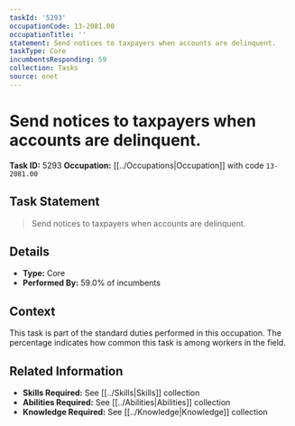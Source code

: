 ```yaml
---
taskId: '5293'
occupationCode: 13-2081.00
occupationTitle: ''
statement: Send notices to taxpayers when accounts are delinquent.
taskType: Core
incumbentsResponding: 59
collection: Tasks
source: onet
---
```

# Send notices to taxpayers when accounts are delinquent.

**Task ID:** 5293
**Occupation:** [[../Occupations|Occupation]] with code `13-2081.00`

## Task Statement

> Send notices to taxpayers when accounts are delinquent.

## Details

- **Type:** Core
- **Performed By:** 59.0% of incumbents

## Context

This task is part of the standard duties performed in this occupation. The percentage indicates how common this task is among workers in the field.

## Related Information

- **Skills Required:** See [[../Skills|Skills]] collection
- **Abilities Required:** See [[../Abilities|Abilities]] collection
- **Knowledge Required:** See [[../Knowledge|Knowledge]] collection
